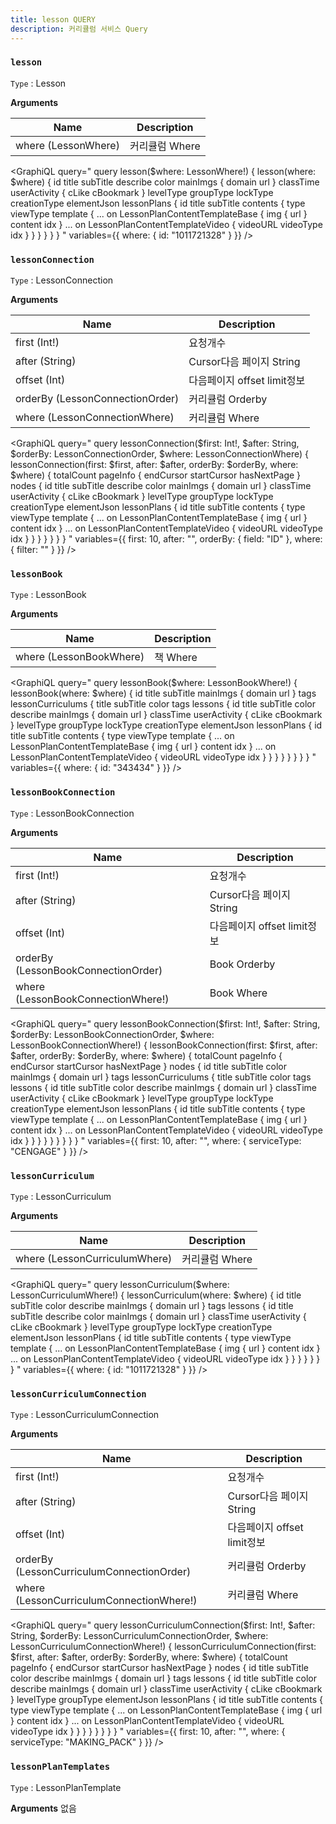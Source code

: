```yaml
---
title: lesson QUERY
description: 커리큘럼 서비스 Query
---
```



### `lesson`
`Type` : <Link to="/object/lesson/#Lesson/">Lesson</Link>

**Arguments**

| Name | Description |
| -------- | -------- | 
| where  (<Link to="/input/lesson/#LessonWhere">LessonWhere</Link>)  | 커리큘럼 Where  | 

<GraphiQL
  query="
    query lesson($where: LessonWhere!) {
      lesson(where: $where) {
        id
        title
        subTitle
        describe
        color
        mainImgs {
          domain
          url
        }
        classTime
        userActivity {
          cLike
          cBookmark
        }
        levelType
        groupType
        lockType
        creationType
        elementJson
        lessonPlans {
          id
          title
          subTitle
          contents {
            type
            viewType
            template {
              ... on LessonPlanContentTemplateBase  {
                img {
                  url
                }
                content
                idx
              }
              ... on LessonPlanContentTemplateVideo  {
                videoURL
                videoType
                idx
              }
            }
          }
        }
      }
    }
  "
  variables={{
    where: {
      id: "1011721328"
    }
  }}
/>



### `lessonConnection`
`Type` : <Link to="/object/lesson/#LessonConnection/">LessonConnection</Link>

**Arguments**

| Name | Description |
| -------- | -------- | 
| first (Int!)  | 요청개수   | 
| after (String) | Cursor다음 페이지 String | 
| offset (Int) | 다음페이지 offset limit정보 |
| orderBy (<Link to="/input/lesson/#LessonConnectionOrder">LessonConnectionOrder</Link>)  | 커리큘럼 Orderby  | 
| where  (<Link to="/input/lesson/#LessonConnectionWhere">LessonConnectionWhere</Link>)  | 커리큘럼 Where  | 

<GraphiQL
  query="
    query lessonConnection($first: Int!, $after: String, $orderBy: LessonConnectionOrder, $where: LessonConnectionWhere) {
      lessonConnection(first: $first, after: $after, orderBy: $orderBy, where: $where) {
        totalCount
        pageInfo {
            endCursor
            startCursor
            hasNextPage
        }
        nodes {
          id
          title
          subTitle
          describe
          color
          mainImgs {
            domain
            url
          }
          classTime
          userActivity {
            cLike
            cBookmark
          }
          levelType
          groupType
          lockType
          creationType
          elementJson
          lessonPlans {
            id
            title
            subTitle
            contents {
              type
              viewType
              template {
                ... on LessonPlanContentTemplateBase  {
                  img {
                    url
                  }
                  content
                  idx
                }
                ... on LessonPlanContentTemplateVideo  {
                  videoURL
                  videoType
                  idx
                }
              }
            }
          }
        }
      }
    }
  "
  variables={{
    first: 10,
    after: "",
    orderBy: {
      field: "ID"
    },
    where: {
      filter: ""
    }
  }}
/>



### `lessonBook`
`Type` : <Link to="/object/lesson/#LessonBook/">LessonBook</Link>

**Arguments**

| Name | Description |
| -------- | -------- | 
| where  (<Link to="/input/lesson/#LessonBookWhere">LessonBookWhere</Link>)  | 책 Where  | 

<GraphiQL
  query="
    query lessonBook($where: LessonBookWhere!) {
      lessonBook(where: $where) {
        id
        title
        subTitle
        mainImgs {
          domain
          url
        }
        tags 
        lessonCurriculums {
          title
          subTitle
          color
          tags
          lessons {
            id
            title
            subTitle
            color
            describe
            mainImgs {
              domain
              url
            }
            classTime
            userActivity {
              cLike
              cBookmark
            }
            levelType
            groupType
            lockType
            creationType
            elementJson
            lessonPlans {
              id
              title
              subTitle
              contents {
                type
                viewType
                template {
                  ... on LessonPlanContentTemplateBase  {
                    img {
                      url
                    }
                    content
                    idx
                  }
                  ... on LessonPlanContentTemplateVideo  {
                    videoURL
                    videoType
                    idx
                  }
                }
              }
            }
          }
        }
      }
    }
  "
  variables={{
    where: {
      id: "343434"
    }
  }}
/>


### `lessonBookConnection`
`Type` : <Link to="/object/lesson/#LessonBookConnection/">LessonBookConnection</Link>

**Arguments**

| Name | Description |
| -------- | -------- | 
| first (Int!)  | 요청개수   | 
| after (String) | Cursor다음 페이지 String | 
| offset (Int) | 다음페이지 offset limit정보 |
| orderBy (<Link to="/input/lesson/#LessonBookConnectionOrder">LessonBookConnectionOrder</Link>)  | Book Orderby  | 
| where  (<Link to="/input/lesson/#LessonBookConnectionWhere">LessonBookConnectionWhere!</Link>)  | Book Where  | 

<GraphiQL
  query="
    query lessonBookConnection($first: Int!, $after: String, $orderBy: LessonBookConnectionOrder, $where: LessonBookConnectionWhere!) {
      lessonBookConnection(first: $first, after: $after, orderBy: $orderBy, where: $where) {
        totalCount
        pageInfo {
            endCursor
            startCursor
            hasNextPage
        }
        nodes {
          id
          title
          subTitle
          color
          mainImgs {
            domain
            url
          }
          tags 
          lessonCurriculums {
            title
            subTitle
            color
            tags
            lessons {
              id
              title
              subTitle
              color
              describe
              mainImgs {
                domain
                url
              }
              classTime
              userActivity {
                cLike
                cBookmark
              }
              levelType
              groupType
              lockType
              creationType
              elementJson
              lessonPlans {
                id
                title
                subTitle
                contents {
                  type
                  viewType
                  template {
                    ... on LessonPlanContentTemplateBase  {
                      img {
                        url
                      }
                      content
                      idx
                    }
                    ... on LessonPlanContentTemplateVideo  {
                      videoURL
                      videoType
                      idx
                    }
                  }
                }
              }
            }
          }
        }
      }
    }
  "
  variables={{
    first: 10,
    after: "",
    where: {
       serviceType: "CENGAGE"
    }
  }}
/>





### `lessonCurriculum`
`Type` : <Link to="/object/lesson/#LessonCurriculum/">LessonCurriculum</Link>

**Arguments**

| Name | Description |
| -------- | -------- | 
| where  (<Link to="/input/lesson/#LessonCurriculumWhere">LessonCurriculumWhere</Link>)  | 커리큘럼 Where  | 

<GraphiQL
  query="
    query lessonCurriculum($where: LessonCurriculumWhere!) {
      lessonCurriculum(where: $where) {
        id
        title
        subTitle
        color
        describe
        mainImgs {
          domain
          url
        }
        tags 
        lessons {
          id
          title
          subTitle
          describe
          color
          mainImgs {
            domain
            url
          }
          classTime
          userActivity {
            cLike
            cBookmark
          }
          levelType
          groupType
          lockType
          creationType
          elementJson
          lessonPlans {
            id
            title
            subTitle
            contents {
              type
              viewType
              template {
                ... on LessonPlanContentTemplateBase  {
                  img {
                    url
                  }
                  content
                  idx
                }
                ... on LessonPlanContentTemplateVideo  {
                  videoURL
                  videoType
                  idx
                }
              }
            }
          }
        }
      }
    }
  "
  variables={{
    where: {
      id: "1011721328"
    }
  }}
/>

### `lessonCurriculumConnection`
`Type` : <Link to="/object/lesson/#LessonCurriculumConnection/">LessonCurriculumConnection</Link>

**Arguments**

| Name | Description |
| -------- | -------- | 
| first (Int!)  | 요청개수   | 
| after (String) | Cursor다음 페이지 String | 
| offset (Int) | 다음페이지 offset limit정보 |
| orderBy (<Link to="/input/lesson/#LessonCurriculumConnectionOrder">LessonCurriculumConnectionOrder</Link>)  | 커리큘럼 Orderby  | 
| where  (<Link to="/input/lesson/#LessonCurriculumConnectionWhere">LessonCurriculumConnectionWhere!</Link>)  | 커리큘럼 Where  | 

<GraphiQL
  query="
    query lessonCurriculumConnection($first: Int!, $after: String, $orderBy: LessonCurriculumConnectionOrder, $where: LessonCurriculumConnectionWhere!) {
      lessonCurriculumConnection(first: $first, after: $after, orderBy: $orderBy, where: $where) {
        totalCount
        pageInfo {
            endCursor
            startCursor
            hasNextPage
        }
        nodes {
          id
          title
          subTitle
          color
          describe
          mainImgs {
            domain
            url
          }
          tags 
          lessons {
            id
            title
            subTitle
            color
            describe
            mainImgs {
              domain
              url
            }
            classTime
            userActivity {
              cLike
              cBookmark
            }
            levelType
            groupType
            elementJson
            lessonPlans {
              id
              title
              subTitle
              contents {
                type
                viewType
                template {
                  ... on LessonPlanContentTemplateBase  {
                    img {
                      url
                    }
                    content
                    idx
                  }
                  ... on LessonPlanContentTemplateVideo  {
                    videoURL
                    videoType
                    idx
                  }
                }
              }
            }
          }
        }
      }
    }
  "
  variables={{
    first: 10,
    after: "",
    where: {
       serviceType: "MAKING_PACK"
    }
  }}
/>


### `lessonPlanTemplates`
`Type` : <Link to="/object/lesson/#LessonPlanTemplate/">LessonPlanTemplate</Link>

**Arguments**
없음 

<GraphiQL
  query="
    query lessonPlanTemplates {
      lessonPlanTemplates {
        id
        type
        describe
        img {
          url
        }
      }
    }
  "
/>